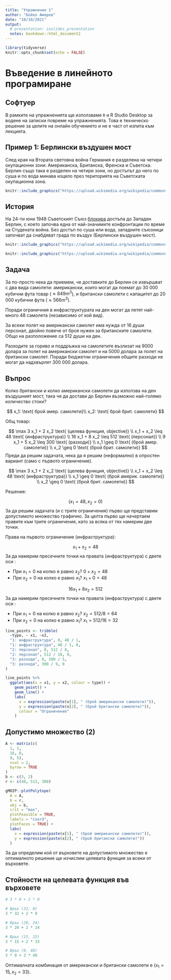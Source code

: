 ```yaml
---
title: "Упражнение 1"
author: "Бойко Амаров"
date: "10/10/2021"
output: 
  # presentation: ioslides_presentation
  notes: bookdown::html_document2
---
```


```r
library(tidyverse)
knitr::opts_chunk$set(echo = FALSE)
```

# Въведение в линейното програмиране

## Софтуер

В рамките на упражненията ще използваме `R` и R Studio Desktop за водене на
записки повреме на упражненията. Това е техническо решение за целите на онлайн 
обучението и не е част от изпита към лекцията.


## Пример 1: Берлински въздушен мост {.smaller}

След края на Втората световна война Германия е разделена на четири окупационни
зони: Американска, Британска, Френска и Съветска. Берлин също така е разделен на
четири зони, но достъпът до него по суша и по вода минава изцяло през 
територията на Съветската окупационна зона.

```r
knitr::include_graphics("https://upload.wikimedia.org/wikipedia/commons/thumb/a/a8/Deutschland_Besatzungszonen_8_Jun_1947_-_22_Apr_1949.svg/800px-Deutschland_Besatzungszonen_8_Jun_1947_-_22_Apr_1949.svg.png")
```

## История {.smaller}

На 24-ти юни 1948 Съветският Съюз
[блокира](https://en.wikipedia.org/wiki/Berlin_Blockade) достъпа до Западен
Берлин, с което започва една от най-значимите конфронтации по време на 
Студената война. Без достъп по суша или вода, западните съюзници започват да 
снабдяват града по въздух (Берлински въздушен мост).

```r
knitr::include_graphics("https://upload.wikimedia.org/wikipedia/commons/1/10/Sunderland_201_Sqn_on_Havel_during_Berlin_Airlift_1948.jpg")
```

```r
knitr::include_graphics("https://upload.wikimedia.org/wikipedia/commons/thumb/d/d8/C-54landingattemplehof.jpg/630px-C-54landingattemplehof.jpg")
```

## Задача {.smaller}

За по-просто нека да приемем, че доставките до Берлин се извършват с 
два вида самолети: американски, които могат да поемат до 30 000 кубични фута товар ($\approx 849 m^3$),
и британски самолети с капацитет до 20 000 кубични фута ($\approx 566 m^3$).

Поради ограничния в инфраструктурата на ден могат да летят най-много 48 самолета
(независимо от кой вид).

За всеки полет на американски самолет има нужда от 
16 души персонал, двойно повече от броя нужен за британските самолети. 
Общо на разположение са 512 души на ден.


Разходите за гориво и поддръжка на самолетите възлизат на 9000 долара за полет
на американски самолет и на 5000 долара за полет на британски самолет.
Поради бюджетни ограничения общите разходи не могат да надхвърлят 300 000
долара.

## Въпрос {.smaller}

Колко британски и колко американски самолети да използва на ден въздушният мост,
така че да достави до Берлин възможно най-голямо количество стоки?

$$
x_1: \text{ брой амер. самолети}\\
x_2: \text{ брой брит. самолети}
$$

Общ товар:

$$
\max 3 x_1 + 2 x_2 \text{ (целева функция, objective)} \\
x_1 + x_2 \leq 48 \text{ (инфраструктура)} \\
16 x_1 + 8 x_2 \leq 512 \text{ (персонал)} \\
9 x_1 + 5 x_2 \leq 300 \text{ (разходи)} \\
x_1 \geq 0 \text{ (брой амер. самолети)} \\
x_2 \geq 0 \text{ (брой брит. самолети)}
$$
Преди да решим задачата, нека да я решим (неформално) в опростен вариант (само с първото ограничение).

$$
\max 3 x_1 + 2 x_2 \text{ (целева функция, objective)} \\
x_1 + x_2 \leq 48 \text{ (инфраструктура)} \\
x_1 \geq 0 \text{ (брой америк. самолети)} \\
x_2 \geq 0 \text{ (брой брит. самолети)}
$$

Решение:

$$
(x_1 = 48, x_2 = 0)
$$
За да решим задачата (и с трите ограничения) първо ще представим допустимото множество графично. 
За целта първо ще начертаем правите към трите ограничения, като за всяка от тях намерим две точки.


Права на първото ограничение (инфраструктура):

$$
x_1 + x_2 = 48
$$
За да намерим пресечните точки на правата (инфраструктура) с двете оси :

- При $x_1 = 0$ на колко е равно $x_2$? $0 + x_2 = 48$
- При $x_2 = 0$ на колко е равно $x_1$? $x_1 + 0 = 48$

$$
16 x_1 + 8 x_2 = 512
$$
За да намерим пресечните точки на правата (инфраструктура) с двете оси :

- При $x_1 = 0$ на колко е равно $x_2$? $x_2 = 512 / 8 = 64$
- При $x_2 = 0$ на колко е равно $x_1$? $x_1 = 512 / 16 = 32$

```r
line_points <- tribble(
  ~type, ~ x1, ~x2,
  "1: инфраструктура", 0, 48 / 1,
  "1: инфраструктура", 48 / 1, 0,
  "2: персонал", 0, 512 / 8,
  "2: персонал", 512 / 16, 0,
  "3: разходи", 0, 300 / 5,
  "3: разходи", 300 / 9, 0
)

line_points %>%
  ggplot(aes(x = x1, y = x2, colour = type)) +
    geom_point() +
    geom_line() +
    labs(
      x = expression(paste(x[1], " (брой американски самолети)")),
      y = expression(paste(x[2], " (брой британски самолети)")),
      colour = "Ограничение"
    )
```


## Допустимо множество (2)

```r
A <- matrix(c(
  1, 1,
  16, 8,
  9, 5),
  ncol = 2,
  byrow = TRUE
)
b <- c(3, 2)
r <- c(48, 512, 300)
```


```r
gMOIP::plotPolytope(
  A = A,
  b = r,
  obj = b,
  crit = "max",
  plotFeasible = TRUE,
  labels = "coord",
  plotFaces = TRUE) +
  labs(
    x = expression(paste(x[1], " (брой американски самолети)")),
    y = expression(paste(x[2], " (брой британски самолети)"))
  )
```
За да определим кой от върховете на допустимото множество е оптималното решение ще изчислим 
целевата функция за всеки от върховете.

## Стойности на целевата функция във върховете {.smaller}

```r
# 3 * 0 + 2 * 0
```

```r
# Връх (32, 0)
3 * 32 + 2 * 0
```

```r
# Връх (20, 24)
3 * 20 + 2 * 24
```

```r
# Връх (15, 33)
3 * 15 + 2 * 33
```

```r
# Връх (0, 48)
3 * 0 + 2 * 48
```

Оптималната комбинация от американски и британски самолети е $(x_1 = 15, x_2 = 33)$.
